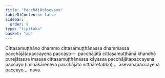 ```yaml
---
title: "Pacchājātāsevana"
tableOfContents: false
sidebar:
  order: 9
type: "tipitaka"
basket: "ab"
---
```



<DynamicBreadcrumb />

<Division number="220">

<Paragraph number="2864">
Cittasamuṭṭhāno dhammo cittasamuṭṭhānassa dhammassa pacchājātapaccayena paccayo—  pacchājātā cittasamuṭṭhānā khandhā purejātassa imassa cittasamuṭṭhānassa kāyassa pacchājātapaccayena paccayo (iminākāreneva pacchājāto vitthāretabbo)…  āsevanapaccayena paccayo…  nava.
</Paragraph>
</Division>